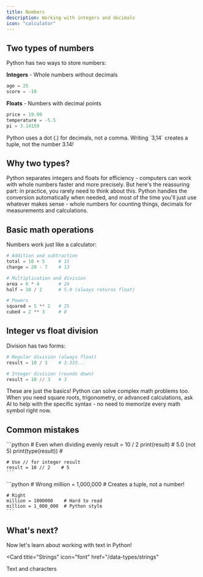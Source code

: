 ```yaml
---
title: Numbers
description: Working with integers and decimals
icon: "calculator"
---
```


## Two types of numbers

Python has two ways to store numbers:

**Integers** - Whole numbers without decimals
```python
age = 25
score = -10
```

**Floats** - Numbers with decimal points
```python
price = 19.99
temperature = -5.5
pi = 3.14159
```

<Tip>
  Python uses a dot (.) for decimals, not a comma. Writing `3,14` creates a tuple, not the number 3.14!
</Tip>

## Why two types?

Python separates integers and floats for efficiency - computers can work with whole numbers faster and more precisely. But here's the reassuring part: in practice, you rarely need to think about this. Python handles the conversion automatically when needed, and most of the time you'll just use whatever makes sense - whole numbers for counting things, decimals for measurements and calculations.

## Basic math operations

Numbers work just like a calculator:

```python
# Addition and subtraction
total = 10 + 5     # 15
change = 20 - 7    # 13

# Multiplication and division
area = 6 * 4       # 24
half = 10 / 2      # 5.0 (always returns float)

# Powers
squared = 5 ** 2   # 25
cubed = 2 ** 3     # 8
```

## Integer vs float division

Division has two forms:

```python
# Regular division (always float)
result = 10 / 3    # 3.333...

# Integer division (rounds down)
result = 10 // 3   # 3
```

<Tip>
  These are just the basics! Python can solve complex math problems too. When you need square roots, trigonometry, or advanced calculations, ask AI to help with the specific syntax - no need to memorize every math symbol right now.
</Tip>


## Common mistakes

<AccordionGroup>
  <Accordion title="Division always returns float">
    ```python
    # Even when dividing evenly
    result = 10 / 2
    print(result)       # 5.0 (not 5)
    print(type(result)) # <class 'float'>
    
    # Use // for integer result
    result = 10 // 2    # 5
    ```
  </Accordion>

  <Accordion title="Can't use commas in numbers">
    ```python
    # Wrong
    million = 1,000,000  # Creates a tuple, not a number!
    
    # Right
    million = 1000000    # Hard to read
    million = 1_000_000  # Python style
    ```
  </Accordion>
</AccordionGroup>

## What's next?

Now let's learn about working with text in Python!

<Card
  title="Strings"
  icon="font"
  href="/data-types/strings"
>
  Text and characters
</Card>